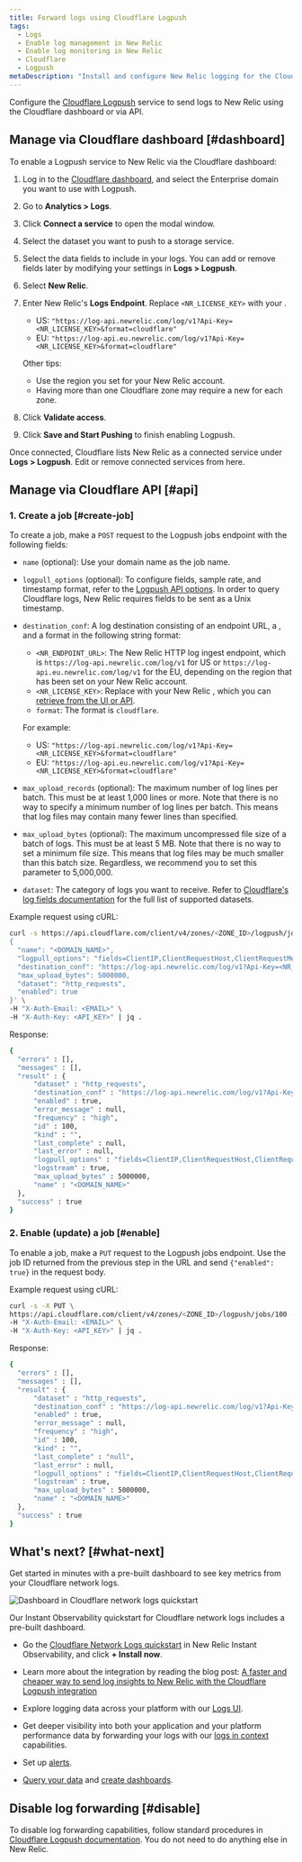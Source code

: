 ```yaml
---
title: Forward logs using Cloudflare Logpush
tags:
  - Logs
  - Enable log management in New Relic
  - Enable log monitoring in New Relic
  - Cloudflare
  - Logpush
metaDescription: "Install and configure New Relic logging for the Cloudflare Logpush service, so you can use enhanced log management capabilities."
---
```



Configure the [Cloudflare Logpush](https://developers.cloudflare.com/logs/get-started/enable-destinations/new-relic/) service to send logs to New Relic using the Cloudflare dashboard or via API.

## Manage via Cloudflare dashboard [#dashboard]

To enable a Logpush service to New Relic via the Cloudflare dashboard:

1. Log in to the [Cloudflare dashboard](https://dash.cloudflare.com/login), and select the Enterprise domain you want to use with Logpush.

2. Go to **Analytics > Logs**.

3. Click **Connect a service** to open the modal window.

4. Select the dataset you want to push to a storage service.

5. Select the data fields to include in your logs. You can add or remove fields later by modifying your settings in **Logs > Logpush**.

6. Select **New Relic**.

7. Enter New Relic's **Logs Endpoint**. Replace `<NR_LICENSE_KEY>` with your <LicenseKey />.
   
   * US: `"https://log-api.newrelic.com/log/v1?Api-Key=<NR_LICENSE_KEY>&format=cloudflare"`
   * EU: `"https://log-api.eu.newrelic.com/log/v1?Api-Key=<NR_LICENSE_KEY>&format=cloudflare"`
   
   Other tips: 
      * Use the region you set for your New Relic account. 
      * Having more than one Cloudflare zone may require a new <LicenseKey /> for each zone.

8. Click **Validate access**.

9. Click **Save and Start Pushing** to finish enabling Logpush.

Once connected, Cloudflare lists New Relic as a connected service under **Logs > Logpush**. Edit or remove connected services from here.

<InstallFeedback />

## Manage via Cloudflare API [#api]

### 1. Create a job [#create-job]

To create a job, make a `POST` request to the Logpush jobs endpoint with the following fields:

* `name` (optional): Use your domain name as the job name.
* `logpull_options` (optional): To configure fields, sample rate, and timestamp format, refer to the [Logpush API options](https://developers.cloudflare.com/logs/reference/logpush-api-configuration#options). In order to query Cloudflare logs, New Relic requires fields to be sent as a Unix timestamp.
* `destination_conf`: A log destination consisting of an endpoint URL, a <LicenseKey />, and a format in the following string format:

  * `<NR_ENDPOINT_URL>`: The New Relic HTTP log ingest endpoint, which is `https://log-api.newrelic.com/log/v1` for US or `https://log-api.eu.newrelic.com/log/v1` for the EU, depending on the region that has been set on your New Relic account.
  * `<NR_LICENSE_KEY>`: Replace with your New Relic <LicenseKey />, which you can [retrieve from the UI or API](/docs/apis/intro-apis/new-relic-api-keys/#manage-license-key).
  * `format`: The format is `cloudflare`.

  For example:
    * US: `"https://log-api.newrelic.com/log/v1?Api-Key=<NR_LICENSE_KEY>&format=cloudflare"`
    * EU: `"https://log-api.eu.newrelic.com/log/v1?Api-Key=<NR_LICENSE_KEY>&format=cloudflare"`

* `max_upload_records` (optional): The maximum number of log lines per batch. This must be at least 1,000 lines or more. Note that there is no way to specify a minimum number of log lines per batch. This means that log files may contain many fewer lines than specified.
* `max_upload_bytes` (optional): The maximum uncompressed file size of a batch of logs. This must be at least 5 MB. Note that there is no way to set a minimum file size. This means that log files may be much smaller than this batch size. Regardless, we recommend you to set this parameter to 5,000,000.
* `dataset`: The category of logs you want to receive. Refer to [Cloudflare's log fields documentation](https://developers.cloudflare.com/logs/reference/log-fields) for the full list of supported datasets.

Example request using cURL:

```bash
curl -s https://api.cloudflare.com/client/v4/zones/<ZONE_ID>/logpush/jobs -X POST -d '
{
  "name": "<DOMAIN_NAME>",
  "logpull_options": "fields=ClientIP,ClientRequestHost,ClientRequestMethod,ClientRequestURI,EdgeEndTimestamp,EdgeResponseBytes,EdgeResponseStatus,EdgeStartTimestamp,RayID&timestamps=unix",
  "destination_conf": "https://log-api.newrelic.com/log/v1?Api-Key=<NR_LICENSE_KEY>&format=cloudflare",
  "max_upload_bytes": 5000000,
  "dataset": "http_requests",
  "enabled": true
}' \
-H "X-Auth-Email: <EMAIL>" \
-H "X-Auth-Key: <API_KEY>" | jq .
```

Response:

```bash
{
  "errors" : [],
  "messages" : [],
  "result" : {
      "dataset" : "http_requests",
      "destination_conf" : "https://log-api.newrelic.com/log/v1?Api-Key=<NR_LICENSE_KEY>&format=cloudflare",
      "enabled" : true,
      "error_message" : null,
      "frequency" : "high",
      "id" : 100,
      "kind" : "",
      "last_complete" : null,
      "last_error" : null,
      "logpull_options" : "fields=ClientIP,ClientRequestHost,ClientRequestMethod,ClientRequestURI,EdgeEndTimestamp,EdgeResponseBytes,EdgeResponseStatus,EdgeStartTimestamp,RayID&timestamps=unix",
      "logstream" : true,
      "max_upload_bytes" : 5000000,
      "name" : "<DOMAIN_NAME>"
  },
  "success" : true
}
```

### 2. Enable (update) a job [#enable]

To enable a job, make a `PUT` request to the Logpush jobs endpoint. Use the job ID returned from the previous step in the URL and send `{"enabled": true}` in the request body.

Example request using cURL:

```bash
curl -s -X PUT \
https://api.cloudflare.com/client/v4/zones/<ZONE_ID>/logpush/jobs/100 -d'{"enabled":true}' \
-H "X-Auth-Email: <EMAIL>" \
-H "X-Auth-Key: <API_KEY>" | jq .
```

Response:

```bash
{
  "errors" : [],
  "messages" : [],
  "result" : {
      "dataset" : "http_requests",
      "destination_conf" : "https://log-api.newrelic.com/log/v1?Api-Key=<NR_LICENSE_KEY>&format=cloudflare",
      "enabled" : true,
      "error_message" : null,
      "frequency" : "high",
      "id" : 100,
      "kind" : "",
      "last_complete" : "null",
      "last_error" : null,
      "logpull_options" : "fields=ClientIP,ClientRequestHost,ClientRequestMethod,ClientRequestURI,EdgeEndTimestamp,EdgeResponseBytes,EdgeResponseStatus,EdgeStartTimestamp,RayID&timestamps=unix",
      "logstream" : true,
      "max_upload_bytes" : 5000000,
      "name" : "<DOMAIN_NAME>"
  },
  "success" : true
}
```

## What's next? [#what-next]

Get started in minutes with a pre-built dashboard to see key metrics from your Cloudflare network logs.

<img
  title="Dashboard in Cloudflare network logs quickstart"
  alt="Dashboard in Cloudflare network logs quickstart"
  src={logsCloudflareLogsDashboard}
/>

<figcaption>
  Our Instant Observability quickstart for Cloudflare network logs includes a pre-built dashboard.
</figcaption>

* Go the [Cloudflare Network Logs quickstart](https://newrelic.com/instant-observability/cloudflare/fc2bb0ac-6622-43c6-8c1f-6a4c26ab5434) in New Relic Instant Observability, and click **+ Install now**.

* Learn more about the integration by reading the blog post: [A faster and cheaper way to send log insights to New Relic with the Cloudflare Logpush integration](https://newrelic.com/blog/how-to-relic/cloudflare-log-integration)

* Explore logging data across your platform with our [Logs UI](/docs/logs/log-management/ui-data/use-logs-ui/).

* Get deeper visibility into both your application and your platform performance data by forwarding your logs with our [logs in context](/docs/logs/enable-log-management-new-relic/configure-logs-context/configure-logs-context-apm-agents/) capabilities.

* Set up [alerts](/docs/alerts-applied-intelligence/new-relic-alerts/alert-conditions/create-alert-conditions/).

* [Query your data](/docs/query-your-data/explore-query-data/get-started/introduction-querying-new-relic-data/) and [create dashboards](/docs/query-your-data/explore-query-data/dashboards/introduction-dashboards/).

## Disable log forwarding [#disable]

To disable log forwarding capabilities, follow standard procedures in [Cloudflare Logpush documentation](https://developers.cloudflare.com/logs/faq/). You do not need to do anything else in New Relic.
